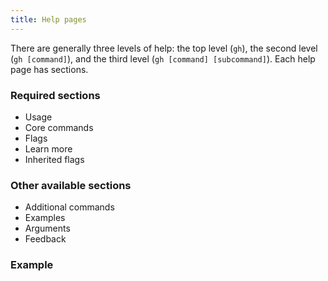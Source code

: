 ```yaml
---
title: Help pages
---
```



There are generally three levels of help: the top level (`gh`), the second level (`gh [command]`), and the third level (`gh [command] [subcommand]`). Each help page has sections.

### Required sections
- Usage
- Core commands
- Flags
- Learn more
- Inherited flags

### Other available sections
- Additional commands
- Examples
- Arguments
- Feedback

### Example
<img src={Help} alt="" />
